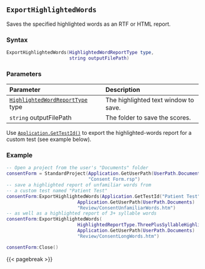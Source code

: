 ## `ExportHighlightedWords`

Saves\index{highlighted reports!exporting} the specified highlighted words as an RTF or HTML report.

### Syntax {-}

``` .lua
ExportHighlightedWords(HighlightedWordReportType type,
                       string outputFilePath)
```

### Parameters {-}

**Parameter** | **Description**
| :-- | :-- |
[`HighlightedWordReportType`](#highlightedreporttype) type | The highlighted text window to save.
`string` outputFilePath | The folder to save the scores.

::: {.notesection data-latex=""}
Use [`Application.GetTestId()`](#gettestid) to export the highlighted-words report for a custom test (see example below).
:::

### Example\index{examples!exporting reports} {-}

``` .lua
-- Open a project from the user's "Documents" folder
consentForm = StandardProject(Application.GetUserPath(UserPath.Documents) ..
                              "Consent Form.rsp")
-- save a highlighted report of unfamiliar words from
-- a custom test named "Patient Test"
consentForm:ExportHighlightedWords(Application.GetTestId("Patient Test"),
                          Application.GetUserPath(UserPath.Documents) ..
                          "Review/ConsentUnfamiliarWords.htm")
-- as well as a highlighted report of 3+ syllable words
consentForm:ExportHighlightedWords(
                          HighlightedReportType.ThreePlusSyllableHighlightedWords,
                          Application.GetUserPath(UserPath.Documents) ..
                          "Review/ConsentLongWords.htm")

consentForm:Close()
```

{{< pagebreak >}}